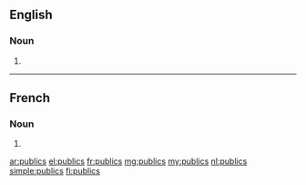 {{also|públics}}
==English==

===Noun===
{{head|en|plural}}

# {{plural of|public|lang=en}}

----

==French==

===Noun===
{{head|fr|plural|g=m-p}}

# {{plural of|public|lang=fr}}

[[ar:publics]]
[[el:publics]]
[[fr:publics]]
[[mg:publics]]
[[my:publics]]
[[nl:publics]]
[[simple:publics]]
[[fi:publics]]